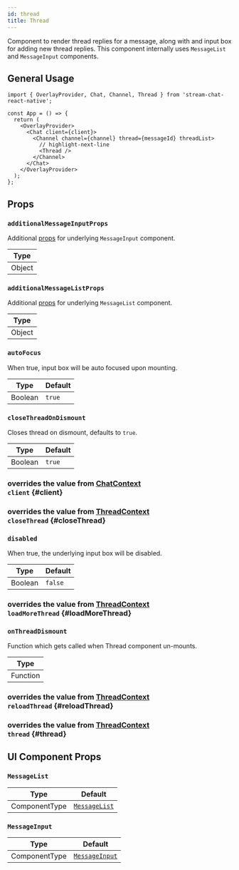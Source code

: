 ```yaml
---
id: thread
title: Thread
---
```





Component to render thread replies for a message, along with and input box for adding new thread replies. This component internally uses `MessageList` and `MessageInput` components.

## General Usage

```tsx
import { OverlayProvider, Chat, Channel, Thread } from 'stream-chat-react-native';

const App = () => {
  return (
    <OverlayProvider>
      <Chat client={client}>
        <Channel channel={channel} thread={messageId} threadList>
          // highlight-next-line
          <Thread />
        </Channel>
      </Chat>
    </OverlayProvider>
  );
};
```

## Props

### `additionalMessageInputProps`

Additional [props](../message-input-components/message-input.mdx#props) for underlying `MessageInput` component.

| Type   |
| ------ |
| Object |

### `additionalMessageListProps`

Additional [props](../message-list-components/message-list.mdx#props) for underlying `MessageList` component.

| Type   |
| ------ |
| Object |

### `autoFocus`

When true, input box will be auto focused upon mounting.

| Type    | Default |
| ------- | ------- |
| Boolean | `true`  |

### `closeThreadOnDismount`

Closes thread on dismount, defaults to `true`.

| Type    | Default |
| ------- | ------- |
| Boolean | `true`  |

### <div class="label description">overrides the value from [ChatContext](../../ui-components/contexts/chat-context#client)</div> `client` {#client}

<Client />

### <div class="label description">overrides the value from [ThreadContext](../../ui-components/contexts/thread-context#closeThread)</div> `closeThread` {#closeThread}

<CloseThread />

### `disabled`

When true, the underlying input box will be disabled.

| Type    | Default |
| ------- | ------- |
| Boolean | `false` |

### <div class="label description">overrides the value from [ThreadContext](../../ui-components/contexts/thread-context#loadMoreThread)</div> `loadMoreThread` {#loadMoreThread}

<LoadMoreThread />

### `onThreadDismount`

Function which gets called when Thread component un-mounts.

| Type     |
| -------- |
| Function |

### <div class="label description">overrides the value from [ThreadContext](../../ui-components/contexts/thread-context#reloadThread)</div> `reloadThread` {#reloadThread}

<ReloadThread />

### <div class="label description">overrides the value from [ThreadContext](../../ui-components/contexts/thread-context#thread)</div> `thread` {#thread}

<Thread />

## UI Component Props

### `MessageList`

| Type          | Default                                                      |
| ------------- | ------------------------------------------------------------ |
| ComponentType | [`MessageList`](../message-list-components/message-list.mdx) |

### `MessageInput`

| Type          | Default                                                         |
| ------------- | --------------------------------------------------------------- |
| ComponentType | [`MessageInput`](../message-input-components/message-input.mdx) |
